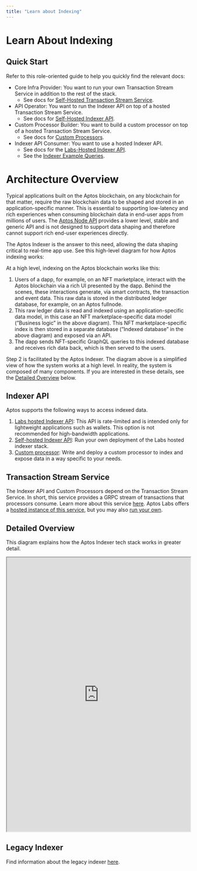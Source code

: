 ```yaml
---
title: "Learn about Indexing"
---
```



# Learn About Indexing

<BetaNotice />

## Quick Start

Refer to this role-oriented guide to help you quickly find the relevant docs:

- Core Infra Provider: You want to run your own Transaction Stream Service in addition to the rest of the stack.
  - See docs for [Self-Hosted Transaction Stream Service](./indexer/txn-stream/self-hosted.mdx).
- API Operator: You want to run the Indexer API on top of a hosted Transaction Stream Service.
  - See docs for [Self-Hosted Indexer API](./indexer/api/self-hosted.mdx).
- Custom Processor Builder: You want to build a custom processor on top of a hosted Transaction Stream Service.
  - See docs for [Custom Processors](./indexer/custom-processors.mdx).
- Indexer API Consumer: You want to use a hosted Indexer API.
  - See docs for the [Labs-Hosted Indexer API](./indexer/api/labs-hosted.mdx).
  - See the [Indexer Example Queries](./indexer/api/example-queries.mdx).

# Architecture Overview

Typical applications built on the Aptos blockchain, on any blockchain for that matter, require the raw blockchain data to be shaped and stored in an application-specific manner. This is essential to supporting low-latency and rich experiences when consuming blockchain data in end-user apps from millions of users. The [Aptos Node API](https://aptos.dev/nodes/aptos-api-spec#/) provides a lower level, stable and generic API and is not designed to support data shaping and therefore cannot support rich end-user experiences directly.

The Aptos Indexer is the answer to this need, allowing the data shaping critical to real-time app use. See this high-level diagram for how Aptos indexing works:

<center>
<ThemedImage
alt="Signed Transaction Flow"
sources={{
    light: '/docs/aptos-indexing.svg',
    dark: '/docs/aptos-indexing-dark.svg',
  }}
/>
</center>

At a high level, indexing on the Aptos blockchain works like this:

1. Users of a dapp, for example, on an NFT marketplace, interact with the Aptos blockchain via a rich UI presented by the dapp. Behind the scenes, these interactions generate, via smart contracts, the transaction and event data. This raw data is stored in the distributed ledger database, for example, on an Aptos fullnode.
2. This raw ledger data is read and indexed using an application-specific data model, in this case an NFT marketplace-specific data model (”Business logic” in the above diagram). This NFT marketplace-specific index is then stored in a separate database (”Indexed database” in the above diagram) and exposed via an API.
3. The dapp sends NFT-specific GraphQL queries to this indexed database and receives rich data back, which is then served to the users.

Step 2 is facilitated by the Aptos Indexer. The diagram above is a simplified view of how the system works at a high level. In reality, the system is composed of many components. If you are interested in these details, see the [Detailed Overview](#detailed-overview) below.

## Indexer API

Aptos supports the following ways to access indexed data.

1. [Labs hosted Indexer API](./indexer/api/labs-hosted.mdx): This API is rate-limited and is intended only for lightweight applications such as wallets. This option is not recommended for high-bandwidth applications.
2. [Self-hosted Indexer API](./indexer/api/self-hosted.mdx): Run your own deployment of the Labs hosted indexer stack.
3. [Custom processor](./indexer/custom-processors.mdx): Write and deploy a custom processor to index and expose data in a way specific to your needs.

## Transaction Stream Service

The Indexer API and Custom Processors depend on the Transaction Stream Service. In short, this service provides a GRPC stream of transactions that processors consume. Learn more about this service [here](./indexer/txn-stream.mdx). Aptos Labs offers a [hosted instance of this service](./indexer/txn-stream/labs-hosted.mdx), but you may also [run your own](./indexer/txn-stream/self-hosted.mdx).

## Detailed Overview

This diagram explains how the Aptos Indexer tech stack works in greater detail.

<div style={{textAlign:"center"}}>
<div style={{marginBottom: 20}}>
<iframe
  style={{border: "1px solid rgba(0, 0, 0, 0.1);"}}
  width="100%"
  height="750"
  src="https://www.figma.com/embed?embed_host=share&url=https%3A%2F%2Fwww.figma.com%2Ffile%2FsVhSOGR7ZT4CdeUzlXyduD%2FIndexer-Overview%3Ftype%3Dwhiteboard%26node-id%3D0%253A1%26t%3DUnUKeEaBE7ETMksb-1"
  allowfullscreen>
</iframe>
</div>
</div>

## Legacy Indexer

Find information about the legacy indexer [here](./indexer/legacy.mdx).
